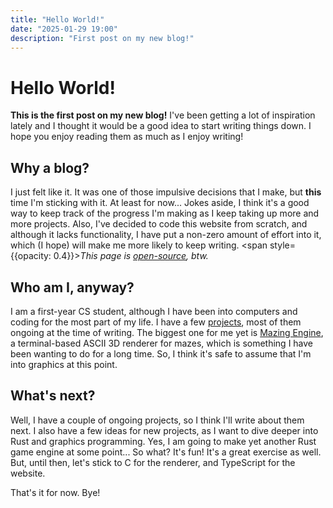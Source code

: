 ```yaml
---
title: "Hello World!"
date: "2025-01-29 19:00"
description: "First post on my new blog!"
---
```


# Hello World!
**This is the first post on my new blog!** I've been getting a lot of inspiration lately and I thought it would be a
good idea to start writing things down. I hope you enjoy reading them as much as I enjoy writing!

## Why a blog?
I just felt like it. It was one of those impulsive decisions that I make, but **this** time I'm sticking with it. At least for now...
Jokes aside, I think it's a good way to keep track of the progress I'm making as I keep taking up more and more projects.
Also, I've decided to code this website from scratch, and although it lacks functionality, I have put a non-zero amount of effort
into it, which (I hope) will make me more likely to keep writing.
<span style={{opacity: 0.4}}>*This page is [open-source](https://github.com/nolight132/dev-blog), btw.*</span>

## Who am I, anyway?
I am a first-year CS student, although I have been into computers and coding for the most part of my life. I have a few
[projects](https://github.com/nolight132), most of them ongoing at the time of writing. The biggest one for me yet is
[Mazing Engine](https://github.com/nolight132/mazing-engine), a terminal-based ASCII 3D renderer for mazes, which is something I have been wanting to do for a long time.
So, I think it's safe to assume that I'm into graphics at this point.


## What's next?
Well, I have a couple of ongoing projects, so I think I'll write about them next. I also have a few ideas for new projects, as I
want to dive deeper into Rust and graphics programming. Yes, I am going to make yet another Rust game engine at some point... So what?
It's fun! It's a great exercise as well. But, until then, let's stick to C for the renderer, and TypeScript for the website.

That's it for now. Bye!
